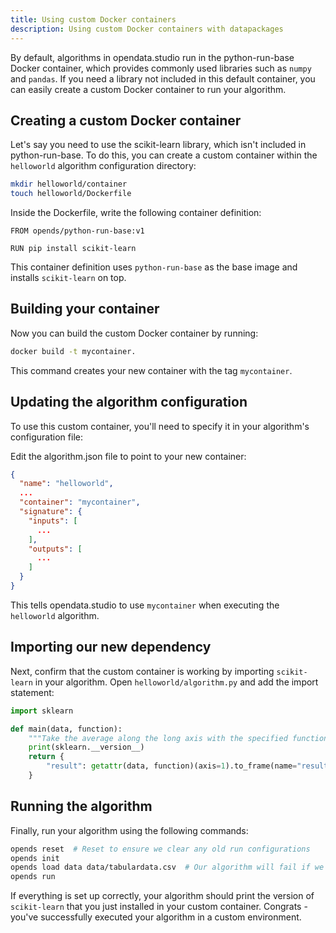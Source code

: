 ```yaml
---
title: Using custom Docker containers
description: Using custom Docker containers with datapackages
---
```



By default, algorithms in opendata.studio run in the python-run-base Docker container, which provides commonly used libraries such as `numpy` and `pandas`. If you need a library not included in this default container, you can easily create a custom Docker container to run your algorithm.

## Creating a custom Docker container

Let's say you need to use the scikit-learn library, which isn't included in python-run-base. To do this, you can create a custom container within the `helloworld` algorithm configuration directory:

```bash
mkdir helloworld/container
touch helloworld/Dockerfile
```

Inside the Dockerfile, write the following container definition:

```docker title="helloworld/Dockerfile"
FROM opends/python-run-base:v1

RUN pip install scikit-learn
```

This container definition uses `python-run-base` as the base image and installs `scikit-learn` on top.

## Building your container

Now you can build the custom Docker container by running:

```bash
docker build -t mycontainer.
```

This command creates your new container with the tag `mycontainer`.

## Updating the algorithm configuration

To use this custom container, you'll need to specify it in your algorithm's configuration file:

Edit the algorithm.json file to point to your new container:

```json title="helloworld/algorithm.json" ins="mycontainer"
{
  "name": "helloworld",
  ...
  "container": "mycontainer",
  "signature": {
    "inputs": [
      ...
    ],
    "outputs": [
      ...
    ]
  }
}
```

This tells opendata.studio to use `mycontainer` when executing the `helloworld` algorithm.

## Importing our new dependency

Next, confirm that the custom container is working by importing `scikit-learn` in your algorithm. Open `helloworld/algorithm.py` and add the import statement:

```python title="helloworld/algorithm.py" ins={1-2} ins={5}
import sklearn

def main(data, function):
    """Take the average along the long axis with the specified function"""
    print(sklearn.__version__)
    return {
        "result": getattr(data, function)(axis=1).to_frame(name="result"),
    }
```

## Running the algorithm

Finally, run your algorithm using the following commands:

```bash
opends reset  # Reset to ensure we clear any old run configurations
opends init
opends load data data/tabulardata.csv  # Our algorithm will fail if we forget to load some input data
opends run
```

If everything is set up correctly, your algorithm should print the version of `scikit-learn` that you just installed in your custom container. Congrats - you've successfully executed your algorithm in a custom environment.
